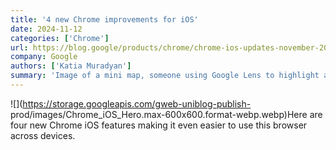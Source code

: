```yaml
---
title: '4 new Chrome improvements for iOS'
date: 2024-11-12
categories: ['Chrome']
url: https://blog.google/products/chrome/chrome-ios-updates-november-2024/
company: Google
authors: ['Katia Muradyan']
summary: 'Image of a mini map, someone using Google Lens to highlight a snowboard and shopping page for that snowboard'
---
```



![](https://storage.googleapis.com/gweb-uniblog-publish-
prod/images/Chrome_iOS_Hero.max-600x600.format-webp.webp)Here are four new
Chrome iOS features making it even easier to use this browser across devices.

